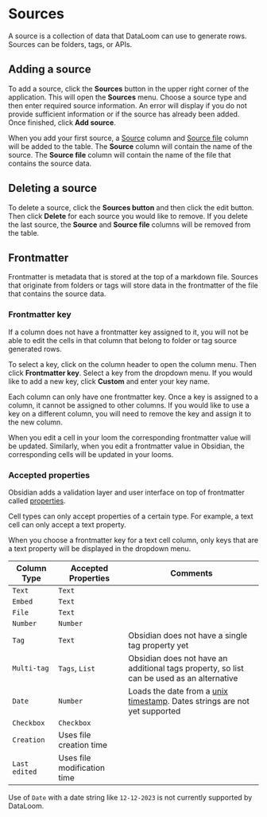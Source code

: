 
# Sources

A source is a collection of data that DataLoom can use to generate rows. Sources can be folders, tags, or APIs.

## Adding a source

To add a source, click the **Sources** button in the upper right corner of the application. This will open the **Sources** menu. Choose a source type and then enter required source information. An error will display if you do not provide sufficient information or if the source has already been added. Once finished, click **Add source**.

When you add your first source, a [Source](../../../features/table/cells/source) column and [Source file](../../../features/table/cells/source-file) column will be added to the table. The **Source** column will contain the name of the source. The **Source file** column will contain the name of the file that contains the source data.

## Deleting a source

To delete a source, click the **Sources button** and then click the edit button. Then click **Delete** for each source you would like to remove. If you delete the last source, the **Source** and **Source file** columns will be removed from the table.

## Frontmatter

Frontmatter is metadata that is stored at the top of a markdown file. Sources that originate from folders or tags will store data in the frontmatter of the file that contains the source data.

### Frontmatter key

If a column does not have a frontmatter key assigned to it, you will not be able to edit the cells in that column that belong to folder or tag source generated rows.

To select a key, click on the column header to open the column menu. Then click **Frontmatter key**. Select a key from the dropdown menu. If you would like to add a new key, click **Custom** and enter your key name.

Each column can only have one frontmatter key. Once a key is assigned to a column, it cannot be assigned to other columns. If you would like to use a key on a different column, you will need to remove the key and assign it to the new column.

When you edit a cell in your loom the corresponding frontmatter value will be updated. Similarly, when you edit a frontmatter value in Obsidian, the corresponding cells will be updated in your looms.

<VideoEmbed url="https://dataloom.b-cdn.net/folder-source.mov" />

### Accepted properties

Obsidian adds a validation layer and user interface on top of frontmatter called [properties](https://help.obsidian.md/Editing+and+formatting/Properties).

Cell types can only accept properties of a certain type. For example, a text cell can only accept a text property.

When you choose a frontmatter key for a text cell column, only keys that are a text property will be displayed in the dropdown menu.

| Column Type   | Accepted Properties         | Comments                                                                                                             |
| ------------- | --------------------------- | -------------------------------------------------------------------------------------------------------------------- |
| `Text`        | `Text`                      |                                                                                                                      |
| `Embed`       | `Text`                      |                                                                                                                      |
| `File`        | `Text`                      |                                                                                                                      |
| `Number`      | `Number`                    |                                                                                                                      |
| `Tag`         | `Text`                      | Obsidian does not have a single tag property yet                                                                     |
| `Multi-tag`   | `Tags`, `List`              | Obsidian does not have an additional tags property, so list can be used as an alternative                            |
| `Date`        | `Number`                    | Loads the date from a [unix timestamp](https://en.wikipedia.org/wiki/Unix_time). Dates strings are not yet supported |
| `Checkbox`    | `Checkbox`                  |                                                                                                                      |
| `Creation`    | Uses file creation time     |                                                                                                                      |
| `Last edited` | Uses file modification time |

Use of `Date` with a date string like `12-12-2023` is not currently supported by DataLoom.
